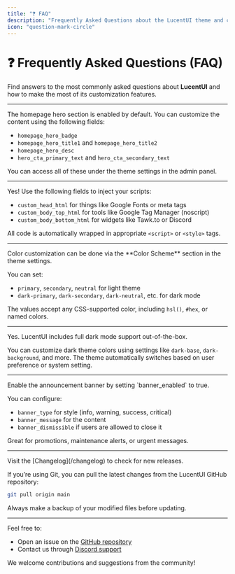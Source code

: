 ```yaml
---
title: "❓ FAQ"
description: "Frequently Asked Questions about the LucentUI theme and customization."
icon: "question-mark-circle"
---
```


# ❓ Frequently Asked Questions (FAQ)

Find answers to the most commonly asked questions about **LucentUI** and how to make the most of its customization features.

---

<Collapsible label="How do I enable the homepage hero section?">
The homepage hero section is enabled by default. You can customize the content using the following fields:

- `homepage_hero_badge`
- `homepage_hero_title1` and `homepage_hero_title2`
- `homepage_hero_desc`
- `hero_cta_primary_text` and `hero_cta_secondary_text`

You can access all of these under the theme settings in the admin panel.
</Collapsible>

---

<Collapsible label="Can I inject custom scripts or analytics tools?">
Yes! Use the following fields to inject your scripts:

- `custom_head_html` for things like Google Fonts or meta tags
- `custom_body_top_html` for tools like Google Tag Manager (noscript)
- `custom_body_bottom_html` for widgets like Tawk.to or Discord

All code is automatically wrapped in appropriate `<script>` or `<style>` tags.
</Collapsible>

---

<Collapsible label="Where do I change the color palette?">
Color customization can be done via the **Color Scheme** section in the theme settings.

You can set:
- `primary`, `secondary`, `neutral` for light theme
- `dark-primary`, `dark-secondary`, `dark-neutral`, etc. for dark mode

The values accept any CSS-supported color, including `hsl()`, `#hex`, or named colors.
</Collapsible>

---

<Collapsible label="Does LucentUI support dark mode?">
Yes. LucentUI includes full dark mode support out-of-the-box.

You can customize dark theme colors using settings like `dark-base`, `dark-background`, and more. The theme automatically switches based on user preference or system setting.
</Collapsible>

---

<Collapsible label="How do I show a banner for all users?">
Enable the announcement banner by setting `banner_enabled` to true.

You can configure:
- `banner_type` for style (info, warning, success, critical)
- `banner_message` for the content
- `banner_dismissible` if users are allowed to close it

Great for promotions, maintenance alerts, or urgent messages.
</Collapsible>

---

<Collapsible label="How do I update LucentUI to the latest version?">
Visit the [Changelog](/changelog) to check for new releases.

If you’re using Git, you can pull the latest changes from the LucentUI GitHub repository:

```bash
git pull origin main
```

Always make a backup of your modified files before updating. 

</Collapsible>

---

<Collapsible label="Where can I report bugs or suggest features?">
Feel free to:

* Open an issue on the [GitHub repository](https://github.com/yourprofile/lucentui)
* Contact us through [Discord support](https://yourserver.com/discord)

We welcome contributions and suggestions from the community! 
</Collapsible>
